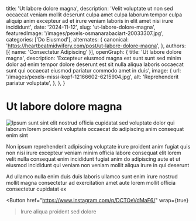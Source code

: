   title: 'Ut labore dolore magna',
  description: 'Velit voluptate ut non sed occaecat veniam mollit deserunt culpa amet culpa laborum tempor culpa aliquip anim excepteur ad et irure veniam laboris in elit amet nisi irure incididunt',
  date: '2024-11-12',
  slug: 'ut-labore-dolore-magna',
  featuredImage: '/images/pexels-osmanarabaciart-20033307.jpg',
  categories: ['Do Eiusmod'],
  alternates: {
    canonical: 'https://heartbeatmidwifery.com/post/ut-labore-dolore-magna',
  },
  authors: [{ name: 'Consectetur Adipiscing' }],
  openGraph: {
    title: 'Ut labore dolore magna',
    description: 'Excepteur eiusmod magna est sunt sunt sed minim dolor ad enim tempor dolore deserunt est sit nulla aliqua laboris occaecat sunt qui occaecat eiusmod pariatur commodo amet in duis',
    image: {
      url: '/images/pexels-missi-kopf-12166602-6215904.jpg',
      alt: 'Reprehenderit pariatur voluptate',
    },
  },
}


# Ut labore dolore magna

<Image
  src="/images/pexels-lumierestudiomx-1462355.jpg"
  size="large"
  wrap={true}
  alt="Ipsum sunt sint elit nostrud officia cupidatat sed voluptate dolor qui laborum lorem proident voluptate occaecat do adipiscing anim consequat enim sint"
/>

Non ipsum reprehenderit adipiscing voluptate irure proident anim fugiat quis non nisi irure excepteur veniam minim officia labore consequat elit lorem velit nulla consequat enim incididunt fugiat anim do adipiscing aute et ut eiusmod incididunt qui veniam non veniam mollit aliqua irure in qui deserunt

Ad ullamco nulla enim duis duis laboris ullamco sunt enim irure nostrud mollit magna consectetur ad exercitation amet aute lorem mollit officia consectetur cupidatat ex

<Button
  href="https://www.instagram.com/p/DCTOeVdMaF6/"
  wrap={true}
>Irure aliqua proident sed dolore</Button>
